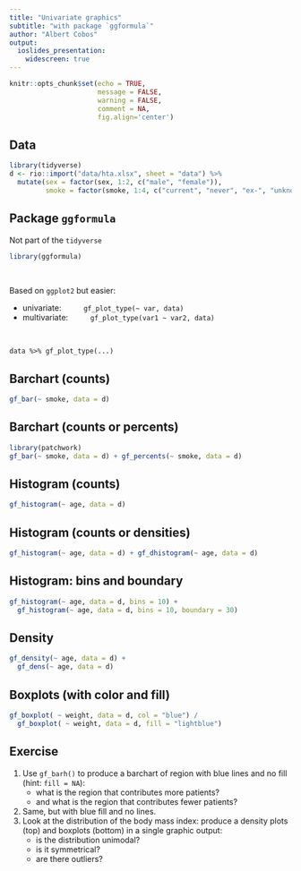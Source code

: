 ```yaml
---
title: "Univariate graphics"
subtitle: "with package `ggformula`"
author: "Albert Cobos"
output: 
  ioslides_presentation:
    widescreen: true
---
```


```r
knitr::opts_chunk$set(echo = TRUE, 
                      message = FALSE, 
                      warning = FALSE,
                      comment = NA,
                      fig.align='center')

```


## Data

```r
library(tidyverse)
d <- rio::import("data/hta.xlsx", sheet = "data") %>% 
  mutate(sex = factor(sex, 1:2, c("male", "female")),
         smoke = factor(smoke, 1:4, c("current", "never", "ex-", "unknown")))

```

## Package `ggformula`

Not part of the `tidyverse`

```r
library(ggformula)
```

\

Based on `ggplot2` but easier:  

- univariate:  $\qquad$  `gf_plot_type(~ var, data)`  
- multivariate:  $\qquad$  `gf_plot_type(var1 ~ var2, data)`  

\

`data %>% gf_plot_type(...)`  

## Barchart (counts)

```r
gf_bar(~ smoke, data = d)
```


## Barchart (counts or percents)

```r
library(patchwork)
gf_bar(~ smoke, data = d) + gf_percents(~ smoke, data = d)
```


## Histogram (counts)

```r
gf_histogram(~ age, data = d)
```


## Histogram (counts or densities)

```r
gf_histogram(~ age, data = d) + gf_dhistogram(~ age, data = d)
```

## Histogram: bins and boundary

```r
gf_histogram(~ age, data = d, bins = 10) + 
  gf_histogram(~ age, data = d, bins = 10, boundary = 30)
```


## Density

```r
gf_density(~ age, data = d) +
  gf_dens(~ age, data = d)
```


## Boxplots (with color and fill)

```r
gf_boxplot( ~ weight, data = d, col = "blue") /
  gf_boxplot( ~ weight, data = d, fill = "lightblue")
```


## Exercise

1. Use `gf_barh()` to produce a barchart of region with blue lines and no fill (hint: `fill = NA`):
    + what is the region that contributes more patients?
    + and what is the region that contributes fewer patients?
1. Same, but with blue fill and no lines.  
1. Look at the distribution of the body mass index:  produce a density plots (top) and boxplots (bottom) in a single graphic output:  
    + is the distribution unimodal? 
    + is it symmetrical? 
    + are there outliers?



